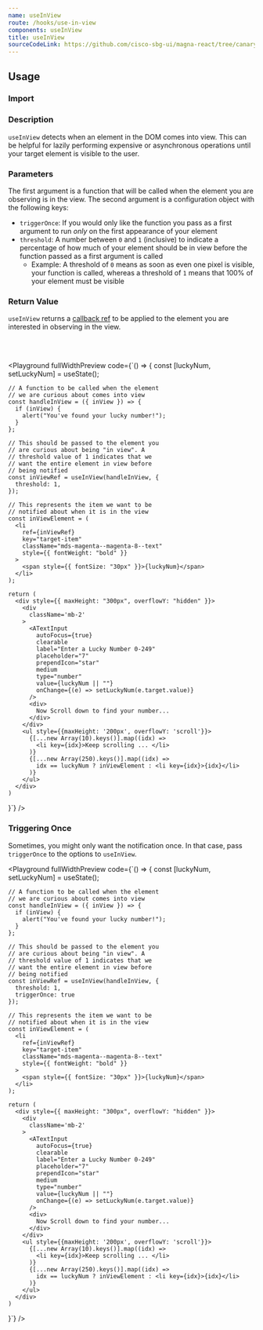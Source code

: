 ```yaml
---
name: useInView
route: /hooks/use-in-view
components: useInView
title: useInView
sourceCodeLink: https://github.com/cisco-sbg-ui/magna-react/tree/canary/framework/hooks/useInView
---
```


## Usage

### Import

<ComponentImport components="useInView" />

### Description

`useInView` detects when an element in the DOM comes into view. This can be helpful for lazily performing expensive or asynchronous operations until your target element is visible to the user.

### Parameters

The first argument is a function that will be called when the element you are observing is in the view. The second argument is a configuration object with the following keys:

- `triggerOnce`: If you would only like the function you pass as a first argument to run _only_ on the first appearance of your element
- `threshold`: A number between `0` and `1` (inclusive) to indicate a percentage of how much of your element should be in view before the function passed as a first argument is called
  - Example: A threshold of `0` means as soon as even one pixel is visible, your function is called, whereas a threshold of `1` means that 100% of your element must be visible

### Return Value

`useInView` returns a [callback ref](https://reactjs.org/docs/refs-and-the-dom.html#callback-refs) to be applied to the element you are interested in observing in the view.

<br />
<br />

<Playground
  fullWidthPreview
  code={`() => {
    const [luckyNum, setLuckyNum] = useState();

    // A function to be called when the element
    // we are curious about comes into view
    const handleInView = ({ inView }) => {
      if (inView) {
        alert("You've found your lucky number!");
      }
    };

    // This should be passed to the element you
    // are curious about being "in view". A
    // threshold value of 1 indicates that we
    // want the entire element in view before
    // being notified
    const inViewRef = useInView(handleInView, {
      threshold: 1,
    });

    // This represents the item we want to be
    // notified about when it is in the view
    const inViewElement = (
      <li
        ref={inViewRef}
        key="target-item"
        className="mds-magenta--magenta-8--text"
        style={{ fontWeight: "bold" }}
      >
        <span style={{ fontSize: "30px" }}>{luckyNum}</span>
      </li>
    );

    return (
      <div style={{ maxHeight: "300px", overflowY: "hidden" }}>
        <div
          className='mb-2'
        >
          <ATextInput
            autoFocus={true}
            clearable
            label="Enter a Lucky Number 0-249"
            placeholder="7"
            prependIcon="star"
            medium
            type="number"
            value={luckyNum || ""}
            onChange={(e) => setLuckyNum(e.target.value)}
          />
          <div>
            Now Scroll down to find your number...
          </div>
        </div>
        <ul style={{maxHeight: '200px', overflowY: 'scroll'}}>
          {[...new Array(10).keys()].map((idx) =>
            <li key={idx}>Keep scrolling ... </li>
          )}
          {[...new Array(250).keys()].map((idx) =>
            idx == luckyNum ? inViewElement : <li key={idx}>{idx}</li>
          )}
        </ul>
      </div>
    )

}`}
/>

### Triggering Once

Sometimes, you might only want the notification once. In that case, pass `triggerOnce` to the options to `useInView`.

<Playground
  fullWidthPreview
  code={`() => {
    const [luckyNum, setLuckyNum] = useState();

    // A function to be called when the element
    // we are curious about comes into view
    const handleInView = ({ inView }) => {
      if (inView) {
        alert("You've found your lucky number!");
      }
    };

    // This should be passed to the element you
    // are curious about being "in view". A
    // threshold value of 1 indicates that we
    // want the entire element in view before
    // being notified
    const inViewRef = useInView(handleInView, {
      threshold: 1,
      triggerOnce: true
    });

    // This represents the item we want to be
    // notified about when it is in the view
    const inViewElement = (
      <li
        ref={inViewRef}
        key="target-item"
        className="mds-magenta--magenta-8--text"
        style={{ fontWeight: "bold" }}
      >
        <span style={{ fontSize: "30px" }}>{luckyNum}</span>
      </li>
    );

    return (
      <div style={{ maxHeight: "300px", overflowY: "hidden" }}>
        <div
          className='mb-2'
        >
          <ATextInput
            autoFocus={true}
            clearable
            label="Enter a Lucky Number 0-249"
            placeholder="7"
            prependIcon="star"
            medium
            type="number"
            value={luckyNum || ""}
            onChange={(e) => setLuckyNum(e.target.value)}
          />
          <div>
            Now Scroll down to find your number...
          </div>
        </div>
        <ul style={{maxHeight: '200px', overflowY: 'scroll'}}>
          {[...new Array(10).keys()].map((idx) =>
            <li key={idx}>Keep scrolling ... </li>
          )}
          {[...new Array(250).keys()].map((idx) =>
            idx == luckyNum ? inViewElement : <li key={idx}>{idx}</li>
          )}
        </ul>
      </div>
    )

}`}
/>
